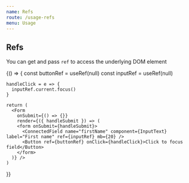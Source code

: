 ```yaml
---
name: Refs
route: /usage-refs
menu: Usage
---
```




## Refs

You can get and pass `ref` to access the underlying DOM element

<Playground>
  {() => {
    const buttonRef = useRef(null)
    const inputRef = useRef(null)

    handleClick = e => {
      inputRef.current.focus()
    }

    return (
      <Form
        onSubmit={() => {}}
        render={({ handleSubmit }) => (
        <form onSubmit={handleSubmit}>
          <ConnectedField name="firstName" component={InputText} label="First name" ref={inputRef} mb={20} />
          <Button ref={buttonRef} onClick={handleClick}>Click to focus field</Button>
        </form>
      )} />
    )

}}

</Playground>
